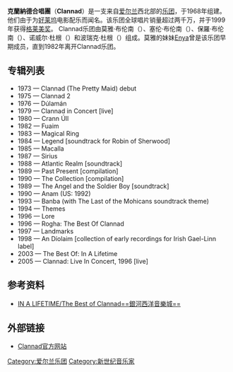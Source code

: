 {{otheruses|subject=愛爾蘭樂團|other=電腦遊戲|CLANNAD}}
{{藝人
| 姓名     = Clannad
| 類型     = 乐团
| 圖片     = Londonxl.jpg
| 圖片尺寸 = 300px
| 圖片簡介 = 2008年Clannad在[[伦敦|伦敦]]帕拉狄昂剧场演出
| 原名     = An Clann
| 外文名   = 
| 外文     = 
| 羅馬拼音 = 
| 英文名   = 
| 綽號     = 
| 其他藝名 = 
| 國籍     = {{IRL}}
| 民族     = 
| 職業     = 
| 語言     = 
| 音樂類型 = [[波普音樂|波普音樂]]，[[新纪元音乐|新纪元音乐]]
| 演奏樂器 = 
| 出身地   = 
| 出道作   = 
| 出道日期 = 
| 代表作   = 
| 活躍年代 = 1976年至今
| 唱片公司 = [[BMG|BMG]]
| 經紀公司 = 
| 網站     = {{URL|www.clannad.ie}}
| 相關團體 = 
| 獎項     = 
| IMDb    = 
| 現任成員 = [[莫雅·布伦南|莫雅·布伦南]]、塞伦·布伦南、<br>诺威尔·杜根、波瑞克·杜根
| 過往成員 = [[恩雅|恩雅]]、保羅·布伦南
}}

'''克蘭納德合唱團'''（'''Clannad'''）是一支来自[[爱尔兰|爱尔兰]]西北部的[[乐团|乐团]]，于1968年组建。他们由于为[[好莱坞|好莱坞]]电影配乐而闻名。该乐团全球唱片销量超过两千万，并于1999年获得[[格莱美奖|格莱美奖]]。
Clannad乐团由莫雅·布伦南（{{lang|en|Moya Brennan}}）、塞伦·布伦南（{{lang|en|Ciarán Brennan}}）、保羅·布伦南（{{lang|en|Pól Brennan}}）、诺威尔·杜根（{{lang|en|Noel Duggan}}）和波瑞克·杜根（{{lang|en|Pádraig Duggan}}）组成。莫雅的妹妹[[恩雅|Enya]]曾是该乐团早期成员，直到1982年离开Clannad乐团。

==专辑列表==
*1973 — Clannad (The Pretty Maid) debut 
*1975 — Clannad 2 
*1976 — Dúlamán 
*1979 — Clannad in Concert [live] 
*1980 — Crann Úll 
*1982 — Fuaim 
*1983 — Magical Ring 
*1984 — Legend [soundtrack for Robin of Sherwood] 
*1985 — Macalla 
*1987 — Sirius 
*1988 — Atlantic Realm [soundtrack] 
*1989 — Past Present [compilation] 
*1990 — The Collection [compilation] 
*1989 — The Angel and the Soldier Boy [soundtrack] 
*1990 — Anam (US: 1992) 
*1993 — Banba (with The Last of the Mohicans soundtrack theme) 
*1994 — Themes 
*1996 — Lore 
*1996 — Rogha: The Best Of Clannad 
*1997 — Landmarks 
*1998 — An Díolaim [collection of early recordings for Irish Gael-Linn label] 
*2003 — The Best Of: In A Lifetime 
*2005 — Clannad: Live In Concert, 1996 [live]

==参考资料==
*[http://www1.iwant-pop.com/a-d0008/?sn=a-d0008_20040621_01 IN A LIFETIME/The Best of Clannad==銀河西洋音樂城==] {{Wayback|url=http://www1.iwant-pop.com/a-d0008/?sn=a-d0008_20040621_01 |date=20160313041334 }}
==外部链接==
*[https://web.archive.org/web/20090301055039/http://www.clannad.ie/ Clannad官方网站]


{{Authority control}}
{{DEFAULTSORT:Clannad}}
[[Category:爱尔兰乐团|Category:爱尔兰乐团]]
[[Category:新世纪音乐家|Category:新世纪音乐家]]